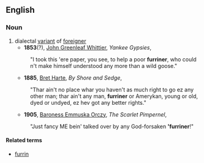 ==English==

===Noun===
{{en-noun}}

# dialectal [[variant]] of [[foreigner]]
#*'''1853'''(?), [[w:John Greenleaf Whittier|John Greenleaf Whittier]], ''Yankee Gypsies'',
#:"I took this 'ere paper, you see, to help a poor '''furriner''', who could n't make himself understood any more than a wild goose." 
#*'''1885''', [[w:Bret Harte| Bret Harte]], ''By Shore and Sedge'',
#:"Thar ain't no place whar you haven't as much right to go ez any other man; thar ain't any man, '''furriner''' or Amerykan, young or old, dyed or undyed, ez hev got any better rights."
#*'''1905''', [[w:Emma Orczy|Baroness Emmuska Orczy]], ''The Scarlet Pimpernel'',
#:"Just fancy ME bein' talked over by any God-forsaken ''''furriner'''!"

====Related terms====
*[[furrin]]